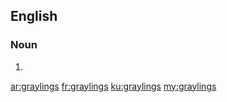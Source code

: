 ==English==

===Noun===
{{head|en|plural}}

# {{plural of|grayling|lang=en|nocat=1}}

[[ar:graylings]]
[[fr:graylings]]
[[ku:graylings]]
[[my:graylings]]